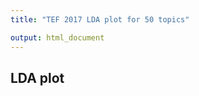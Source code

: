 ```yaml
---
title: "TEF 2017 LDA plot for 50 topics"

output: html_document
---
```


## LDA plot
<head>
  <meta http-equiv="Content-Type" content="text/html; charset=utf-8">
  <title>LDAvis</title>
  <script src="ldavis/d3.v3.js"></script>
  <script src="ldavis/ldavis.js"></script>
  <link rel="stylesheet" type="text/css" href="ldavis/lda.css">
</head>

<body>
  <div id = "lda"></div>
  <script>
    var vis = new LDAvis("#lda", "ldavis/lda.json");
  </script>
</body>